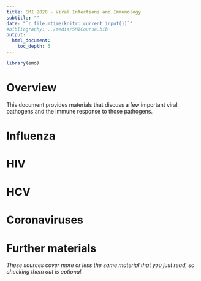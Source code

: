 ```yaml
---
title: SMI 2020 - Viral Infections and Immunology
subtitle: ""
date: "`r file.mtime(knitr::current_input())`"
#bibliography: ../media/SMICourse.bib
output: 
  html_document:
    toc_depth: 3
---
```


```r
library(emo)
```


# Overview
This document provides materials that discuss a few important viral pathogens and the immune response to those pathogens.



# Influenza


# HIV


# HCV


# Coronaviruses



# Further materials

_These sources cover more or less the same material that you just read, so checking them out is optional._



